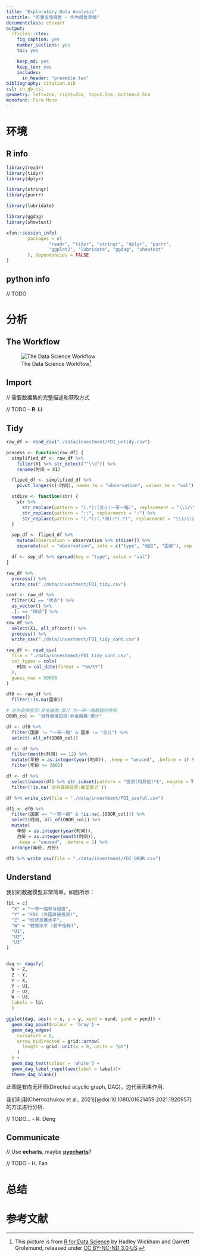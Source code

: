 ```yaml
---
title: "Exploratory Data Analysis"
subtitle: "可重复性报告 - 作为报告草稿"
documentclass: ctexart
output:
  rticles::ctex:
    fig_caption: yes
    number_sections: yes
    toc: yes

    keep_md: yes
    keep_tex: yes
    includes:
      in_header: "preamble.tex"
bibliography: citation.bib
csl: cn_gb.csl
geometry: left=2cm, right=2cm, top=2.5cm, bottom=2.5cm
monofont: Fira Mono
---
```


# 环境

## R info
```r
library(readr)
library(tidyr)
library(dplyr)

library(stringr)
library(purrr)

library(lubridate)

library(ggdag)
library(showtext)
```

```r
xfun::session_info(
        packages = c(
                "readr", "tidyr", "stringr", "dplyr", "purrr",
                "ggplot2", "lubridate", "ggdag", "showtext"
        ), dependencies = FALSE
)
```

## python info

// TODO

# 分析

## The Workflow

![The Data Science Workflow[^1]](workflow.png)

[^1]: This picture is from [R for Data Science](https://r4ds.had.co.nz/introduction.html) by Hadley Wickham and Garrett Grolemund, released under [CC BY-NC-ND 3.0 US](http://creativecommons.org/licenses/by-nc-nd/3.0/us/).

## Import

// 需要数据集的完整描述和获取方式

// TODO - **R. Li**

## Tidy

```r
raw_df <- read_csv("./data/investment/FDI_untidy.csv")

process <- function(raw_df) {
  simplified_df <- raw_df %>%
    filter(X1 %>% str_detect("^\\d")) %>%
    rename(时间 = X1)

  fliped_df <- simplified_df %>%
    pivot_longer(c(-时间), names_to = "observation", values_to = "val")

  stdize <- function(str) {
    str %>%
      str_replace(pattern = "(.*):(总计|一带一路)", replacement = "\\1/\\2/\\2") %>%
      str_replace(pattern = "::", replacement = ":") %>%
      str_replace(pattern = "(.*):(.*洲):*(.*)", replacement = "\\1/\\2/\\3")
  }

  sep_df <- fliped_df %>%
    mutate(observation = observation %>% stdize()) %>%
    separate(col = "observation", into = c("type", "地区", "国家"), sep = "/")

  df <- sep_df %>% spread(key = "type", value = "val")
}

raw_df %>%
  process() %>%
  write_csv("./data/investment/FDI_tidy.csv")

cont <- raw_df %>%
  filter(X1 == "状态") %>%
  as_vector() %>%
  .[. == "继续"] %>%
  names()
raw_df %>%
  select(X1, all_of(cont)) %>%
  process() %>%
  write_csv("./data/investment/FDI_tidy_cont.csv")
```

```r
raw_df <- read_csv(
  file = "./data/investment/FDI_tidy_cont.csv",
  col_types = cols(
    时间 = col_date(format = "%m/%Y")
  ),
  guess_max = 50000
)

df0 <- raw_df %>%
  filter(!is.na(国家))

# 对外直接投资:非金融类:累计 为一带一路数据所特有
OBOR_col <- "对外直接投资:非金融类:累计"

df <- df0 %>%
  filter(国家 != "一带一路" & 国家 != "总计") %>%
  select(-all_of(OBOR_col))

df <- df %>%
  filter(month(时间) == 12) %>%
  mutate(年份 = as.integer(year(时间)), .keep = "unused", .before = 1) %>%
  filter(年份 >= 2002)

df <- df %>%
  select(names(df) %>% str_subset(pattern = "投资(和其他)*$", negate = TRUE)) %>%
  filter(!is.na(`对外直接投资:截至累计`))

df %>% write_csv(file = "./data/investment/FDI_useful.csv")

df1 <- df0 %>%
  filter(国家 == "一带一路" & !is.na(.[OBOR_col])) %>%
  select(时间, all_of(OBOR_col)) %>%
  mutate(
    年份 = as.integer(year(时间)),
    月份 = as.integer(month(时间)),
    .keep = "unused", .before = 1) %>%
  arrange(年份, 月份)

df1 %>% write_csv(file = "./data/investment/FDI_OBOR.csv")
```

## Understand

我们的数据模型非常简单，如图所示：

```r
lbl = c(
  "X" = "一带一路参与程度",
  "Y" = "FDI (外国直接投资)",
  "Z" = "经济发展水平",
  "W" = "健康水平 (若干指标)",
  "U1",
  "U2",
  "U3"
)


dag <- dagify(
  W ~ Z,
  Z ~ Y,
  Y ~ X,
  Y ~ U1,
  Z ~ U2,
  W ~ U3,
  labels = lbl
  )

ggplot(dag, aes(x = x, y = y, xend = xend, yend = yend)) +
  geom_dag_point(colour = 'Gray') +
  geom_dag_edges(
    curvature = 0,
    arrow_bidirected = grid::arrow(
      length = grid::unit(x = 0, units = "pt")
    )
  ) +
  geom_dag_text(colour = 'white') +
  geom_dag_label_repel(aes(label = label))+
  theme_dag_blank()
```

此图是有向无环图(Directed acyclic graph, DAG)，边代表因果作用.

我们利用(Chernozhukov et al., 2021)[@doi:10.1080/01621459.2021.1920957]的方法进行分析.

// TODO... - R. Deng


## Communicate

// Use **echarts**, maybe [**pyecharts**](https://github.com/pyecharts)?

// TODO - H. Fan

# 总结

# 参考文献

